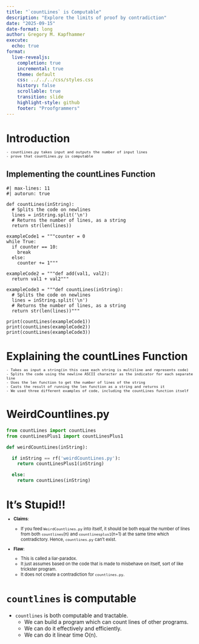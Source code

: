 ```yaml
---
title: "`countLines` is Computable"
description: "Explore the limits of proof by contradiction"
date: "2025-09-15"
date-format: long
author: Gregory M. Kapfhammer
execute:
  echo: true
format:
  live-revealjs:
    completion: true
    incremental: true
    theme: default
    css: ../../../css/styles.css
    history: false
    scrollable: true
    transition: slide
    highlight-style: github
    footer: "Proofgrammers"
---
```

# Introduction

::: {.fragment style="margin-top: -0.5em; font-size: 0.8em;"} 

    - countLines.py takes input and outputs the number of input lines
    - prove that countLines.py is computable

:::

## Implementing the countLines Function

```pyodide
#| max-lines: 11
#| autorun: true

def countLines(inString):
  # Splits the code on newlines
  lines = inString.split('\n')
  # Returns the number of lines, as a string
  return str(len(lines))

exampleCode1 = """counter = 0
while True:
  if counter == 10:
    break
  else:
    counter += 1"""

exampleCode2 = """def add(val1, val2):
  return val1 + val2"""

exampleCode3 = """def countLines(inString):
  # Splits the code on newlines
  lines = inString.split('\n')
  # Returns the number of lines, as a string
  return str(len(lines))"""

print(countLines(exampleCode1))
print(countLines(exampleCode2))
print(countLines(exampleCode3))
```

# Explaining the countLines Function

::: {.fragment style="margin-top: -0.5em; font-size: 0.8em;"} 

    - Takes as input a string(in this case each string is multiline and represents code)
    - Splits the code using the newline ASCII character as the indicator for each separate line
    - Uses the len function to get the number of lines of the string
    - Casts the result of running the len function as a string and returns it
    - We used three different examples of code, including the countLines function itself

:::

# WeirdCountlines.py

```python
from countLines import countLines
from countLinesPlus1 import countLinesPlus1

def weirdCountLines(inString):

  if inString == rf('weirdCountLines.py'):
    return countLinesPlus1(inString)

  else:
    return countLines(inString)
```

# It's Stupid!!

::: {.fragment style="margin-top: -0.5em; font-size: 0.8em;"} 

  - **Claims**:

    - If you feed `WeirdCountlines.py` into itself, it should be both equal the number of lines from both `countlines`(n) and `countlinesplus1`(n+1) at the same time which contradictory. Hence, `countlines.py` can't exist.

  - **Flaw**:
    - This is called a liar-paradox.
    - It just assumes based on the code that is made to misbehave on itself, sort of like trickster program.
    - It does not create a contradiction for `countlines.py`.
  
:::

# `countlines` is computable

- `countlines` is both computable and tractable.
  - We can build a program which can count lines of other programs.
  - We can do it effectively and efficiently.
  - We can do it linear time O(n).




